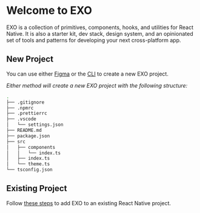 
# Welcome to EXO

EXO is a collection of primitives, components, hooks, and utilities for React Native. It is also a starter kit, dev stack, design system, and an opinionated set of tools and patterns for developing your next cross-platform app.

## New Project

You can use either [Figma](/create-project/figma) or the [CLI](/create-project/cli) to create a new EXO project.

*Either method will create a new EXO project with the following structure:*

```bash
.
├── .gitignore
├── .npmrc
├── .prettierrc
├── .vscode
│   └── settings.json
├── README.md
├── package.json
├── src
│   ├── components
│   │   └── index.ts
│   ├── index.ts
│   └── theme.ts
└── tsconfig.json
```

## Existing Project

Follow [these steps](/existing-project) to add EXO to an existing React Native project.
